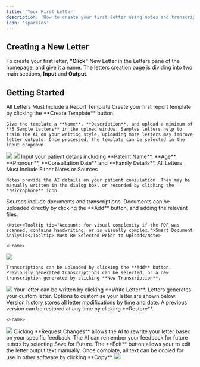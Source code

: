 ```yaml
---
title: 'Your First Letter'
description: 'How to create your first letter using notes and transcriptions.'
icon: 'sparkles'
---
```

## Creating a New Letter
To create your first letter, **"Click"** New Letter in the Letters pane of the homepage, and give it a name. The letters creation page is dividing into two main sections, <Tooltip tip="Letter inputs control the information that we use to create your custom letter.">**Input** </Tooltip> and <Tooltip tip="This is where letters generates your custom letter. There are options to customsie the output and export it.">**Output**.</Tooltip>

## Getting Started

<Steps>
  <Step title="Report Template">
  <Note>All Letters Must Include a <Tooltip tip="Report templates allow the AI to learn your writing style and write reports that are structured to sound like you.">Report Template</Tooltip></Note>
    Create your first report template by clicking the **Create Template** button.

    Give the template a **Name**, **Description**, and upload a minimum of **3 Sample Letters** in the upload window. Samples letters help to train the AI on your writing style, uploading more letters may improve letter outputs. Once processed, the template can be selected in the input dropdown.

<Frame>
  <img src="/images/createtemplate1.jpg" />
</Frame>

<Frame>
  <img src="/images/createtemplate2.jpg" />
</Frame>

  </Step>
  <Step title="Patient Details">
    Input your patient details including **Pateint Name**, **Age**, **Pronoun**, **Consultation Date** and **Family Details**.
  </Step>
  <Step title="Notes">
    <Note>All Letters Must Include Either Notes or Sources</Note>

    Notes provide the AI details on your patient consulation. They may be manually written in the dialog box, or recorded by clicking the **Microphone** icon.
  </Step>
  <Step title="Sources">
    Sources include <Tooltip tip="Documents include prewritten patient information such as handwritten notes and digital PDFs">documents</Tooltip> and <Tooltip tip="Patient information transcribed from previous audio recordings">transcriptions</Tooltip>. Documents can be uploaded directly by clicking the **Add** button, and adding the relevant files.

    <Note><Tooltip tip="Accounts for visual complexity if the PDF was scanned, contains handwriting, or is visually complex.">Smart Document Analysis</Tooltip> Must Be Selected Prior to Upload</Note>

    <Frame>
  <img src="/images/letterattach.jpg" />
</Frame>

    Transcriptions can be uploaded by clicking the **Add** button. Previously generated transcriptions can be selected, or a new transcription generated by clicking **New Transcription**.


<Frame>
  <img src="/images/lettertranscription.jpg" />
</Frame>


  </Step>
  <Step title="Writing Your Letter">
  Your letter can be written by clicking **Write Letter**.
  </Step>

<Step title="Letter Outputs">
  Letters generates your custom letter. Options to customise your letter are shown below.
  <AccordionGroup>
  <Accordion title="Version History" icon="clock">
    Version history stores all letter modifications by time and date. A previous version can be restored at any time by clicking **Restore**.

    <Frame>
  <img src="/images/lettershistory.jpg" />
</Frame>

  </Accordion>

  <Accordion title="Requesting Changes" icon="pencil">
    Clicking **Request Changes** allows the AI to rewrite your letter based on your specific feedback. The AI can remember your feedback for future letters by selecting <Tooltip tip="Your requested change will be used when writing future letters">Save for Future</Tooltip>.
  </Accordion>

  <Accordion title="Editing and Exporting Your Letter" icon="paper-plane">
    The **Edit** button allows your to edit the letter output text manually. Once complate, all text can be copied for use in other software by clicking **Copy**. 
  </Accordion>
</AccordionGroup>

<Frame>
  <img src="/images/lettersscreen.jpg" />
</Frame>

  </Step>
</Steps>


